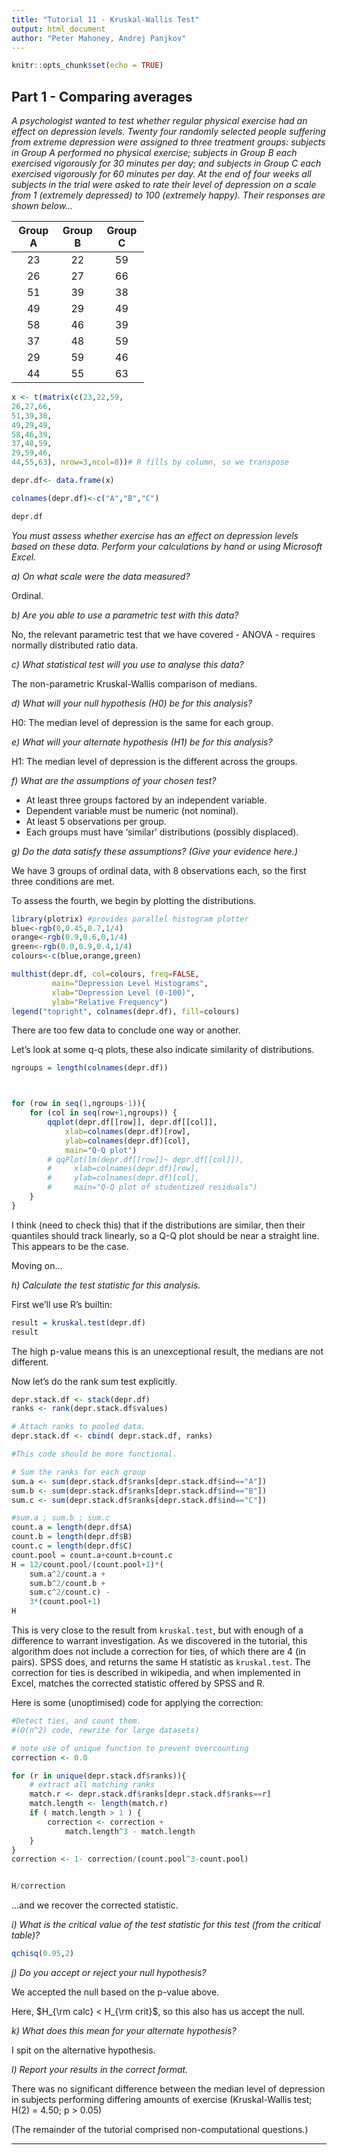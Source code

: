 ```yaml
---
title: "Tutorial 11 - Kruskal-Wallis Test"
output: html_document
author: "Peter Mahoney, Andrej Panjkov"
---
```


```r
knitr::opts_chunk$set(echo = TRUE)
```


## Part 1 - Comparing averages

_
A psychologist wanted to test whether regular physical exercise had an effect on depression levels. Twenty four randomly selected people suffering from extreme depression were assigned to three treatment groups: subjects in Group A performed no physical exercise; subjects in Group B each exercised vigorously for 30 minutes per day; and subjects in Group C each exercised vigorously for 60 minutes per day. At the end of four weeks all subjects in the trial were asked to rate their level of depression on a scale from 1 (extremely depressed) to 100 (extremely happy). Their responses are shown below...
_

-----------------------------
 Group A   Group B   Group C
--------- --------- ---------
23            22	 59

26           27      66

51           39      38

49           29      49

58            46     39

37            48     59

29            59      46

44            55      63

--------- --------- ---------

```r
x <- t(matrix(c(23,22,59,
26,27,66,
51,39,38,
49,29,49,
58,46,39,
37,48,59,
29,59,46,
44,55,63), nrow=3,ncol=8))# R fills by column, so we transpose

depr.df<- data.frame(x)

colnames(depr.df)<-c("A","B","C")

depr.df
```

_
You must assess whether exercise has an effect on depression levels based on these data. Perform your calculations by hand or using Microsoft Excel.
_

_
a)	On what scale were the data measured?
_

Ordinal.

_
b)	Are you able to use a parametric test with this data?
_

No, the relevant parametric test that we have covered - ANOVA - requires normally distributed ratio data.


_
c)	What statistical test will you use to analyse this data?
_

The non-parametric Kruskal-Wallis comparison of medians.

_
d)	What will your null hypothesis (H0) be for this analysis?
_

H0:  The median level of depression is the same for each group.

_
e)	What will your alternate hypothesis (H1) be for this analysis?
_

H1:  The median level of depression is the different across the groups.

_
f)	What are the assumptions of your chosen test?
_

 * At least three groups factored by an independent variable.
 * Dependent variable must be numeric (not nominal).
 * At least 5 observations per group.
 * Each groups must have 'similar' distributions (possibly displaced).
 

_
g)	Do the data satisfy these assumptions? (Give your evidence here.)
_

We have 3 groups of ordinal data, with 8 observations each, so the first three conditions are met.

To assess the fourth, we begin by plotting the distributions.

```r
library(plotrix) #provides parallel histogram plotter
blue<-rgb(0,0.45,0.7,1/4)
orange<-rgb(0.9,0.6,0,1/4)
green<-rgb(0.0,0.9,0.4,1/4)
colours<-c(blue,orange,green)

multhist(depr.df, col=colours, freq=FALSE,
         main="Depression Level Histograms",
         xlab="Depression Level (0-100)",
         ylab="Relative Frequency")
legend("topright", colnames(depr.df), fill=colours)

```

There are too few data to conclude one way or another.

Let's look at some q-q plots, these also indicate similarity of distributions.

```r
ngroups = length(colnames(depr.df))



for (row in seq(1,ngroups-1)){
    for (col in seq(row+1,ngroups)) {
        qqplot(depr.df[[row]], depr.df[[col]],
            xlab=colnames(depr.df)[row],
            ylab=colnames(depr.df)[col],
            main="Q-Q plot")
        # qqPlot(lm(depr.df[[row]]~ depr.df[[col]]),
        #     xlab=colnames(depr.df)[row],
        #     ylab=colnames(depr.df)[col],
        #     main="Q-Q plot of studentized residuals")
    }
}

```

I think (need to check this) that if the distributions are similar, then their quantiles should track linearly, so a Q-Q plot should be near a straight line.  This appears to be the case.

Moving on...

_
h)	Calculate the test statistic for this analysis.
_

First we'll use R's builtin:

```r
result = kruskal.test(depr.df)
result
```

The high p-value means this is an unexceptional result, the medians are not different.

Now let's do the rank sum test explicitly.

```r
depr.stack.df <- stack(depr.df)
ranks <- rank(depr.stack.df$values)

# Attach ranks to pooled data.
depr.stack.df <- cbind( depr.stack.df, ranks)

#This code should be more functional.

# Sum the ranks for each group
sum.a <- sum(depr.stack.df$ranks[depr.stack.df$ind=="A"])
sum.b <- sum(depr.stack.df$ranks[depr.stack.df$ind=="B"])
sum.c <- sum(depr.stack.df$ranks[depr.stack.df$ind=="C"])

#sum.a ; sum.b ; sum.c
count.a = length(depr.df$A)
count.b = length(depr.df$B)
count.c = length(depr.df$C)
count.pool = count.a+count.b+count.c
H = 12/count.pool/(count.pool+1)*(
    sum.a^2/count.a +
    sum.b^2/count.b +
    sum.c^2/count.c) - 
    3*(count.pool+1)
H
```

This is very close to the result from `kruskal.test`, but with enough of a difference to warrant investigation. As we discovered in the tutorial, this algorithm does not include a correction for ties, of which there are 4 (in pairs).  SPSS does, and returns the same H statistic as `kruskal.test`.  The correction for ties is described in wikipedia, and when implemented in Excel, matches the corrected statistic offered by SPSS and R.

Here is some (unoptimised) code for applying the correction:

```r
#Detect ties, and count them. 
#(O(n^2) code, rewrite for large datasets)

# note use of unique function to prevent overcounting
correction <- 0.0

for (r in unique(depr.stack.df$ranks)){
    # extract all matching ranks
    match.r <- depr.stack.df$ranks[depr.stack.df$ranks==r]
    match.length <- length(match.r)
    if ( match.length > 1 ) {
        correction <- correction + 
            match.length^3 - match.length
    }
}
correction <- 1- correction/(count.pool^3-count.pool)


H/correction
```

...and we recover the corrected statistic.

_
i)	What is the critical value of the test statistic for this test (from the critical table)?
_

```r
qchisq(0.95,2)
```

_
j)	Do you accept or reject your null hypothesis?
_

We accepted the null based on the p-value above. 

Here, $H_{\rm calc} < H_{\rm crit}$, so this also has us accept the null.

_
k)	What does this mean for your alternate hypothesis?
_

I spit on the alternative hypothesis.

_
l)	Report your results in the correct format.
_

There was no significant difference between the median level of depression in subjects performing differing amounts of exercise (Kruskal-Wallis test; H(2) = 4.50; p > 0.05) 

(The remainder of the tutorial comprised non-computational questions.)

---
